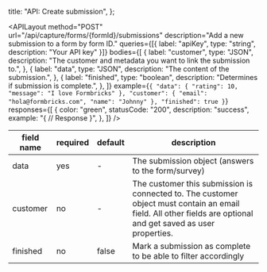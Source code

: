 
  title: "API: Create submission",
};

<APILayout
  method="POST"
  url="/api/capture/forms/{formId}/submissions"
  description="Add a new submission to a form by form ID."
  queries={[{ label: "apiKey", type: "string", description: "Your API key" }]}
  bodies={[
    {
      label: "customer",
      type: "JSON",
      description: "The customer and metadata you want to link the submission to.",
    },
    {
      label: "data",
      type: "JSON",
      description: "The content of the submission.",
    },
    {
      label: "finished",
      type: "boolean",
      description: "Determines if submission is complete.",
    },
  ]}
  example={`{
  "data": {
  "rating": 10,
  "message": "I love Formbricks"
  },
  "customer": {
    "email": "hola@formbricks.com",
    "name": "Johnny"
  },
  "finished": true
}`}
  responses={[
    {
      color: "green",
      statusCode: "200",
      description: "success",
      example: "{ // Response }",
    },
  ]}
/>

| field name | required | default | description                                                                                                                                                    |
| ---------- | -------- | ------- | -------------------------------------------------------------------------------------------------------------------------------------------------------------- |
| data       | yes      | -       | The submission object (answers to the form/survey)                                                                                                             |
| customer   | no       | -       | The customer this submission is connected to. The customer object must contain an email field. All other fields are optional and get saved as user properties. |
| finished   | no       | false   | Mark a submission as complete to be able to filter accordingly                                                                                                 |


